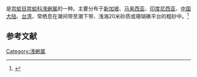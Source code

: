 {{noteTA
|T=zh-cn:缀锦蛤; zh-tw:淺蜊;
|1=zh-cn:缀锦蛤; zh-tw:淺蜊;
}}
{{Speciesbox
| name = 缀锦蛤
| image = 
| image_width = 
| genus = Tapes
| species = literatus
| authority = (Linnaeus, 1758)
}}
{{地区用词4|start=学名：''{{lang|la|Tapes literatus}}''|cn=缀锦蛤|tw=淺蜊|as=称}}是[[帘蛤目|帘蛤目]][[帘蛤科|帘蛤科]][[浅蜊属|浅蜊属]]的一种。主要分布于[[新加坡|新加坡]]、[[马来西亚|马来西亚]]、[[印度尼西亚|印度尼西亚]]、[[中国大陆|中国大陆]]、[[台湾|台湾]]，常栖息在潮间带至潮下带、浅海20米砂质或珊瑚礁平台的粗砂中。<ref>{{cite web|url=http://shell.sinica.edu.tw/chinese/shellbase_detail.php?science_no=2738|title=国际贝库：缀锦蛤|publisher=台湾贝类资料库|accessdate=2009-08-11}}</ref>

== 参考文献 ==
{{reflist|2}}

{{taxonbar}}
[[Category:浅蜊属|Category:浅蜊属]]
{{mollusc-stub}}